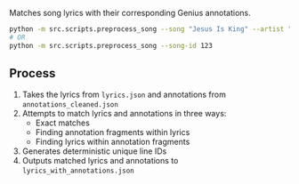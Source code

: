 Matches song lyrics with their corresponding Genius annotations.

```bash
python -m src.scripts.preprocess_song --song "Jesus Is King" --artist "Kanye West"
# OR
python -m src.scripts.preprocess_song --song-id 123
```

## Process

1. Takes the lyrics from `lyrics.json` and annotations from `annotations_cleaned.json`
2. Attempts to match lyrics and annotations in three ways:
   - Exact matches
   - Finding annotation fragments within lyrics
   - Finding lyrics within annotation fragments
3. Generates deterministic unique line IDs
4. Outputs matched lyrics and annotations to `lyrics_with_annotations.json`
